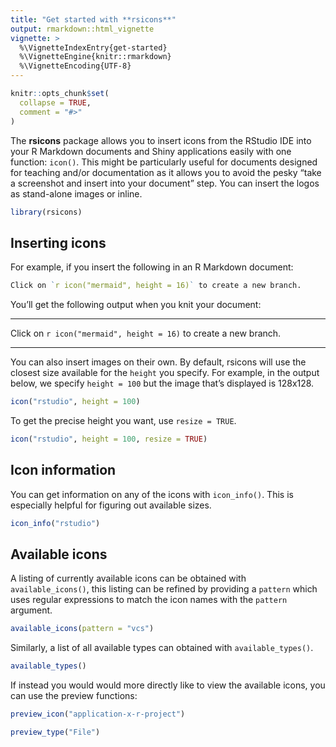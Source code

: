 ```yaml
---
title: "Get started with **rsicons**"
output: rmarkdown::html_vignette
vignette: >
  %\VignetteIndexEntry{get-started}
  %\VignetteEngine{knitr::rmarkdown}
  %\VignetteEncoding{UTF-8}
---
```


```r
knitr::opts_chunk$set(
  collapse = TRUE,
  comment = "#>"
)
```

The **rsicons** package allows you to insert icons from the RStudio IDE into your R Markdown documents and Shiny applications easily with one function: `icon()`. 
This might be particularly useful for documents designed for teaching and/or documentation as it allows you to avoid the pesky "take a screenshot and insert into your document" step.
You can insert the logos as stand-alone images or inline.

```r
library(rsicons)
```

## Inserting icons

For example, if you insert the following in an R Markdown document:

```r
Click on `r icon("mermaid", height = 16)` to create a new branch.
```

You'll get the following output when you knit your document:

---

Click on `r icon("mermaid", height = 16)` to create a new branch.

---

You can also insert images on their own. 
By default, rsicons will use the closest size available for the `height` you specify. 
For example, in the output below, we specify `height = 100` but the image that's displayed is 128x128.

```r
icon("rstudio", height = 100)
```

To get the precise height you want, use `resize = TRUE`.

```r
icon("rstudio", height = 100, resize = TRUE)
```

## Icon information

You can get information on any of the icons with `icon_info()`. 
This is especially helpful for figuring out available sizes.

```r
icon_info("rstudio")
```

## Available icons

A listing of currently available icons can be obtained with `available_icons()`, this listing can be refined by providing a `pattern` which uses regular expressions to match the icon names with the `pattern` argument.

```r
available_icons(pattern = "vcs")
```

Similarly, a list of all available types can obtained with `available_types()`.

```r
available_types()
```

If instead you would would more directly like to view the available icons, you can use the preview functions:

```r
preview_icon("application-x-r-project")
```

```r
preview_type("File")
```
